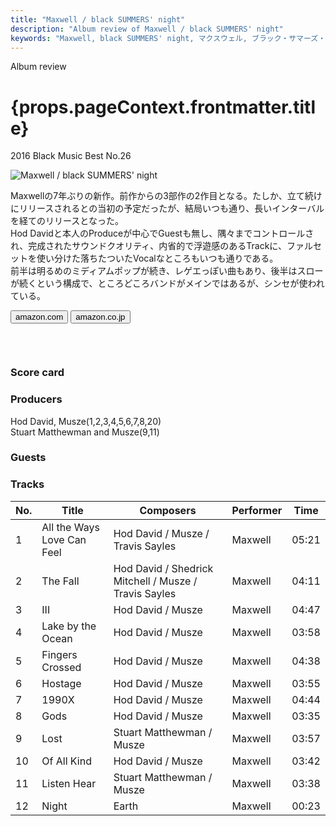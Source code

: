 ```yaml
---
title: "Maxwell / black SUMMERS' night"
description: "Album review of Maxwell / black SUMMERS' night"
keywords: "Maxwell, black SUMMERS' night, マクスウェル, ブラック・サマーズ・ナイト"
---
```





<p className="largeP">Album review</p>
<h1 className="h1--no--margin">{props.pageContext.frontmatter.title}</h1>
<p className="largeP">
  <Link to="/best50/2016/">2016 Black Music Best No.26</Link>
</p>

<Row  className="image-card-group">
	<Column colMd={"3"} colLg={"4"} noGutterMdLeft="">
       <ImageCard>

![Maxwell / black SUMMERS' night](../../images/cd/maxwell4L.jpg)

</ImageCard>
	</Column>
	<Column colMd={"4"} colLg={"8"} noGutterMdLeft="">
	<p>
	Maxwellの7年ぶりの新作。前作からの3部作の2作目となる。たしか、立て続けにリリースされるとの当初の予定だったが、結局いつも通り、長いインターバルを経てのリリースとなった。
	<br/>Hod Davidと本人のProduceが中心でGuestも無し、隅々までコントロールされ、完成されたサウンドクオリティ、内省的で浮遊感のあるTrackに、ファルセットを使い分けた落ちたついたVocalなところもいつも通りである。
	<br/>前半は明るめのミディアムポップが続き、レゲエっぽい曲もあり、後半はスローが続くという構成で、ところどころバンドがメインではあるが、シンセが使われている。
	</p>
    <div>
	  <Button className="button-right-mergin"  href="https://amzn.to/33d3RjR" kind="primary" size="small" renderIcon={ArrowUpRight24}>
      amazon.com
    </Button>
    <Button className="button-right-mergin"  href="https://amzn.to/3k1JrkF" kind="secondary" size="small" renderIcon={ArrowUpRight24}>
      amazon.co.jp
    </Button>
	</div>
	<a href="https://geo.music.apple.com/jp/album/blacksummersnight-2016/1480775531?mt=1&app=music&ls=1&at=11lcug" style="display:inline-block;overflow:hidden;background:url(https://linkmaker.itunes.apple.com/ja-jp/lockup.svg?releaseDate=2016-07-01&kind=album&bubble=apple_music&style=mono-black) no-repeat;width:180px;height:45px;"></a>
	</Column>
</Row>
<Row >
	<Column colMd={"4"} colLg={"4"} noGutterMdLeft="">
<div>
  <h3>Score card</h3>
	<SliderJS1 value="5" />
  <SliderJS2 value="1" />
	<SliderJS3 value="1" />
  <SliderJS4 value="9" />
</div>
</Column>
<Column colMd={"8"} colLg={"8"} noGutterMdLeft="">
<div>
<h3>Producers</h3>
<p>
	Hod David, Musze(1,2,3,4,5,6,7,8,20)
<br/>Stuart Matthewman and Musze(9,11)
</p>
<h3>Guests</h3>
<p>
</p>
</div>
</Column>
</Row>

<h3>Tracks</h3>

| No. | Title                      | Composers                                             | Performer | Time  |
| --- | -------------------------- | ----------------------------------------------------- | --------- | ----- |
| 1   | All the Ways Love Can Feel | Hod David / Musze / Travis Sayles                     | Maxwell   | 05:21 |
| 2   | The Fall                   | Hod David / Shedrick Mitchell / Musze / Travis Sayles | Maxwell   | 04:11 |
| 3   | III                        | Hod David / Musze                                     | Maxwell   | 04:47 |
| 4   | Lake by the Ocean          | Hod David / Musze                                     | Maxwell   | 03:58 |
| 5   | Fingers Crossed            | Hod David / Musze                                     | Maxwell   | 04:38 |
| 6   | Hostage                    | Hod David / Musze                                     | Maxwell   | 03:55 |
| 7   | 1990X                      | Hod David / Musze                                     | Maxwell   | 04:44 |
| 8   | Gods                       | Hod David / Musze                                     | Maxwell   | 03:35 |
| 9   | Lost                       | Stuart Matthewman / Musze                             | Maxwell   | 03:57 |
| 10  | Of All Kind                | Hod David / Musze                                     | Maxwell   | 03:42 |
| 11  | Listen Hear                | Stuart Matthewman / Musze                             | Maxwell   | 03:38 |
| 12  | Night                      | Earth                                                 | Maxwell   | 00:23 |
